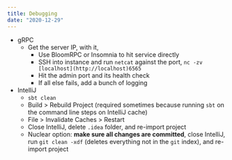 ```yaml
---
title: Debugging
date: "2020-12-29"
---
```


- gRPC
  - Get the server IP, with it,
      - Use BloomRPC or Insomnia to hit service directly
      - SSH into instance and run `netcat` against the port, `nc -zv [localhost](http://localhost)6565`
      - Hit the admin port and its health check
      - If all else fails, add a bunch of logging
- IntelliJ
  - `sbt clean`
  - Build > Rebuild Project (required sometimes because running `sbt` on the command line steps on IntelliJ cache)
  - File > Invalidate Caches > Restart
  - Close IntelliJ, delete `.idea` folder, and re-import project
  - Nuclear option: **make sure all changes are committed**, close IntelliJ, run `git clean -xdf` (deletes everything not in the `git` index), and re-import project
